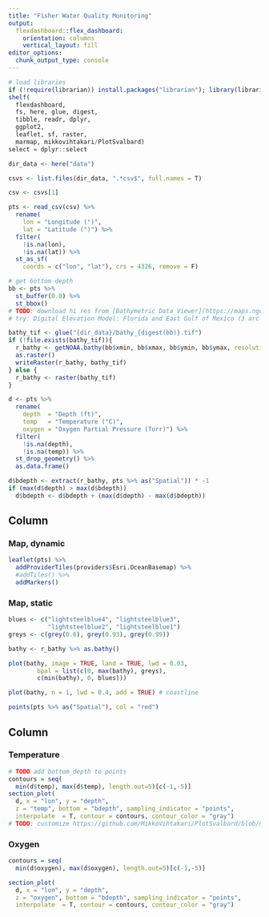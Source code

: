 ```yaml
---
title: "Fisher Water Quality Monitoring"
output: 
  flexdashboard::flex_dashboard:
    orientation: columns
    vertical_layout: fill
editor_options: 
  chunk_output_type: console
---
```


```r
# load libraries
if (!require(librarian)) install.packages("librarian"); library(librarian)
shelf(
  flexdashboard,
  fs, here, glue, digest,
  tibble, readr, dplyr,
  ggplot2,
  leaflet, sf, raster,
  marmap, mikkovihtakari/PlotSvalbard)
select = dplyr::select

dir_data <- here("data")

csvs <- list.files(dir_data, ".*csv$", full.names = T)

csv <- csvs[1]

pts <- read_csv(csv) %>%
  rename(
    lon = "Longitude (°)", 
    lat = "Latitude (°)") %>% 
  filter(
    !is.na(lon),
    !is.na(lat)) %>% 
  st_as_sf(
    coords = c("lon", "lat"), crs = 4326, remove = F)

# get bottom depth
bb <- pts %>% 
  st_buffer(0.8) %>% 
  st_bbox()
# TODO: download hi res from [Bathymetric Data Viewer](https://maps.ngdc.noaa.gov/viewers/bathymetry/)
# try: Digital Elevation Model: Florida and East Gulf of Mexico (3 arc-second)

bathy_tif <- glue("{dir_data}/bathy_{digest(bb)}.tif")
if (!file.exists(bathy_tif)){
  r_bathy <- getNOAA.bathy(bb$xmin, bb$xmax, bb$ymin, bb$ymax, resolution = 1) %>% 
  as.raster()
  writeRaster(r_bathy, bathy_tif)  
} else {
  r_bathy <- raster(bathy_tif)
}

d <- pts %>%
  rename(
    depth  = "Depth (ft)",
    temp   = "Temperature (°C)",
    oxygen = "Oxygen Partial Pressure (Torr)") %>% 
  filter(
    !is.na(depth),
    !is.na(temp)) %>% 
  st_drop_geometry() %>% 
  as.data.frame()

d$bdepth <- extract(r_bathy, pts %>% as("Spatial")) * -1
if (max(d$depth) > max(d$bdepth))
  d$bdepth <- d$bdepth + (max(d$depth) - max(d$bdepth))
```

Column {.tabset data-width=650}
-----------------------------------------------------------------------

### Map, dynamic

```r
leaflet(pts) %>% 
  addProviderTiles(providers$Esri.OceanBasemap) %>% 
  #addTiles() %>% 
  addMarkers()
```

### Map, static

```r
blues <- c("lightsteelblue4", "lightsteelblue3",
           "lightsteelblue2", "lightsteelblue1")
greys <- c(grey(0.6), grey(0.93), grey(0.99))

bathy <- r_bathy %>% as.bathy()

plot(bathy, image = TRUE, land = TRUE, lwd = 0.03,
        bpal = list(c(0, max(bathy), greys),
        c(min(bathy), 0, blues)))

plot(bathy, n = 1, lwd = 0.4, add = TRUE) # coastline

points(pts %>% as("Spatial"), col = "red")
```


Column {data-width=350}
-----------------------------------------------------------------------

### Temperature

```r
# TODO add bottom_depth to points
contours = seq(
  min(d$temp), max(d$temp), length.out=5)[c(-1,-5)]
section_plot(
  d, x = "lon", y = "depth", 
  z = "temp", bottom = "bdepth", sampling_indicator = "points",
  interpolate  = T, contour = contours, contour_color = "gray")
# TODO: customize https://github.com/MikkoVihtakari/PlotSvalbard/blob/master/R/section_plot.R
```

### Oxygen

```r
contours = seq(
  min(d$oxygen), max(d$oxygen), length.out=5)[c(-1,-5)]

section_plot(
  d, x = "lon", y = "depth", 
  z = "oxygen", bottom = "bdepth", sampling_indicator = "points",
  interpolate  = T, contour = contours, contour_color = "gray")
```

